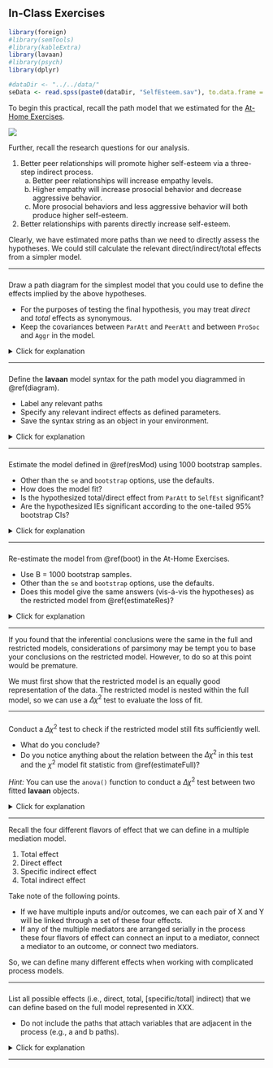 ## In-Class Exercises

```{r echo = FALSE}
library(foreign)
#library(semTools)
#library(kableExtra)
library(lavaan)
#library(psych)
library(dplyr)

#dataDir <- "../../data/"
seData <- read.spss(paste0(dataDir, "SelfEsteem.sav"), to.data.frame = TRUE)
```

To begin this practical, recall the path model that we estimated for the 
[At-Home Exercises](at-home-exercises-3.html).

![](images/week5_home_full_model.png)

Further, recall the research questions for our analysis.

1. Better peer relationships will promote higher self-esteem via a three-step 
indirect process.
    a. Better peer relationships will increase empathy levels.
    a. Higher empathy will increase prosocial behavior and decrease aggressive 
    behavior.
    a. More prosocial behaviors and less aggressive behavior will both produce 
    higher self-esteem.
1. Better relationships with parents directly increase self-esteem.

Clearly, we have estimated more paths than we need to directly assess the 
hypotheses. We could still calculate the relevant direct/indirect/total effects 
from a simpler model.

---

### {#diagram}

Draw a path diagram for the simplest model that you could use to define the 
effects implied by the above hypotheses.

- For the purposes of testing the final hypothesis, you may treat *direct* and 
*total* effects as synonymous.
- Keep the covariances between `ParAtt` and `PeerAtt` and between `ProSoc` and 
`Aggr` in the model.

<details>
  <summary>Click for explanation</summary>

![](images/week5_home_res_model.png)

</details>

---

### {#resMod}

Define the **lavaan** model syntax for the path model you diagrammed in 
\@ref(diagram).

- Label any relevant paths
- Specify any relevant indirect effects as defined parameters. 
- Save the syntax string as an object in your environment.

<details>
  <summary>Click for explanation</summary>

```{r}
resMod <- '
## Equation for outcome:
SelfEst ~ y_m21 * ProSoc + y_m22 * Aggr + ParAtt

## Equations for stage 2 mediators:
ProSoc ~ m21_m1 * Emp
Aggr ~ m22_m1 * Emp

## Equation for stage 1 mediator:
Emp ~ m1_x2 * PeerAtt

## Covariances:
ProSoc ~~ Aggr
ParAtt ~~ PeerAtt

## Indirect effects:
ie_pro := m1_x2 * m21_m1 * y_m21
ie_agg := m1_x2 * m22_m1 * y_m22
'
```

</details>

---

### {#estimateRes}

Estimate the model defined in \@ref(resMod) using 1000 bootstrap samples.

- Other than the `se` and `bootstrap` options, use the defaults.
- How does the model fit?
- Is the hypothesized total/direct effect from `ParAtt` to `SelfEst` significant?
- Are the hypothesized IEs significant according to the one-tailed 95% bootstrap CIs?

<details>
  <summary>Click for explanation</summary>

```{r res_boot_estimate, cache = TRUE}
## Set a seed to get replicable bootstrap samples:
set.seed(235711)

## Estimate the restricted model with bootstrapping:
out_res <- sem(resMod, data = seData, se = "bootstrap", bootstrap = 1000)

## Summarize the model:
summary(out_res, fit.measures = TRUE)

## Compute CIs:
parameterEstimates(out_res, ci = TRUE, level = 0.9)
```

```{r, include = FALSE}
tmp <- summary(out_res)$pe
par <- tmp %>% filter(op == "~", rhs == "ParAtt")

tmp <- parameterEstimates(out_res, ci = TRUE, level = 0.9)
pro <- tmp %>% filter(label == "ie_pro")
agg <- tmp %>% filter(label == "ie_agg")
```

- The fit of the model is marginal. The $\chi^2$ is pretty small and the CFI 
looks good, but the TLI is below the threshold of acceptable fit. The RMSEA and 
SRMR are toward the upper end of the range for "acceptable" fit.

- Yes, the total effect of *Parent Attachment* on *Self Esteem*  is significant 
(
$\beta = `r par$est %>% round(3)`$, 
$Z = `r par$z %>% round(2)`$,
$p < 0.001$
).

- The IE of *Peer Attachment* on *Self Esteem* through *Empathy* and *Prosocial 
Behavior* is significant (
$\beta = `r pro$est %>% round(3)`$, 
$95\% ~ CI = [`r pro$ci.lower %>% round(3)`; \infty]$
), as is the analogous IE through *Aggressive Behavior* (
$\beta = `r agg$est %>% round(3)`$, 
$95\% ~ CI = [-\infty; `r agg$ci.upper %>% round(3)`]$
).

</details>

---

###

Re-estimate the model from \@ref(boot) in the At-Home Exercises.

- Use B = 1000 bootstrap samples.
- Other than the `se` and `bootstrap` options, use the defaults.
- Does this model give the same answers (vis-á-vis the hypotheses) as the 
restricted model from \@ref(estimateRes)?

<details>
  <summary>Click for explanation</summary>

```{r full_boot_estimate, cache = TRUE}
## Define the model syntax:
fullMod <- '
## Equation for outcome:
SelfEst ~ y_m21 * ProSoc + y_m22 * Aggr + Emp + ParAtt + PeerAtt

## Equations for stage 2 mediators:
ProSoc ~ m21_x2 * PeerAtt + ParAtt + m21_m1 * Emp
Aggr ~ m22_x2 * PeerAtt + ParAtt + m22_m1 * Emp

## Equation for stage 1 mediator:
Emp ~ ParAtt + m1_x2 * PeerAtt

## Covariances:
ProSoc ~~ Aggr
ParAtt ~~ PeerAtt

## Indirect effects:
ie_pro := m1_x2 * m21_m1 * y_m21
ie_agg := m1_x2 * m22_m1 * y_m22
'
## Set a seed to get replicable bootstrap samples:
set.seed(235711)

## Estimate the model with bootstrapping:
out_full <- sem(fullMod, data = seData, se = "bootstrap", bootstrap = 1000)

## Summarize the model:
summary(out_full)
parameterEstimates(out_full, ci = TRUE, level = 0.9)
```

Although the estimates differ somewhat, the inferential conclusions are 
more-or-less the same whether we estimate the effects with the full or the 
restricted model.

- The meaning of these effects are not identical though.
- We are partialing out the effects of more variables in the full model.

</details>

---

If you found that the inferential conclusions were the same in the full and 
restricted models, considerations of parsimony may be tempt you to base your 
conclusions on the restricted model. However, to do so at this point would be 
premature.

We must first show that the restricted model is an equally good representation 
of the data. The restricted model is nested within the full model, so we can use
a $\Delta \chi^2$ test to evaluate the loss of fit.

---

###

Conduct a $\Delta \chi^2$ test to check if the restricted model still fits 
sufficiently well.

- What do you conclude?
- Do you notice anything about the relation between the $\Delta \chi^2$ in this 
test and the $\chi^2$ model fit statistic from \@ref(estimateFull)?

*Hint:* You can use the `anova()` function to conduct a $\Delta \chi^2$ test 
between two fitted **lavaan** objects.

<details>
  <summary>Click for explanation</summary>

```{r}
anova(out_full, out_res)
```

- The $\Delta \chi^2$ is significant, so we should not prefer the restricted 
model. Constraining the full model has produced too much loss of fit.
- The $\Delta \chi^2$ (and it's associated degrees of freedom and p-value) is
identical to the model fit statistic from \@ref(estimateRes). Of course, we should
not find this surprising. Since the full model is saturated, it has $\chi^2 = 0$.
So, our $\Delta \chi^2$ statistic was computed by sutracting zero from the $\chi^2$
for the restricted model. Hence, we didn't really need to do this test; we 
already had the answer.

</details>

---

Recall the four different flavors of effect that we can define in a multiple 
mediation model.

1. Total effect
1. Direct effect
1. Specific indirect effect
1. Total indirect effect

Take note of the following points.

- If we have multiple inputs and/or outcomes, we can each pair of X and Y will
be linked through a set of these four effects.
- If any of the multiple mediators are arranged serially in the process these 
four flavors of effect can connect an input to a mediator, connect a mediator 
to an outcome, or connect two mediators.  

So, we can define many different effects when working with complicated process 
models.

---

###

List all possible effects (i.e., direct, total, [specific/total] indirect) that 
we can define based on the full model represented in XXX.

- Do not include the paths that attach variables that are adjacent in the process 
(e.g., a and b paths).

<details>
  <summary>Click for explanation</summary>

***Three-Step Specific Indirect Effects***

1. *Parent Attachment* $\rightarrow$ *Empathy* $\rightarrow$ *Prosocial Behavior*
$\rightarrow$ *Self Esteem*
1. *Parent Attachment* $\rightarrow$ *Empathy* $\rightarrow$ *Aggressive Behavior*
$\rightarrow$ *Self Esteem*
1. *Peer Attachment* $\rightarrow$ *Empathy* $\rightarrow$ *Prosocial Behavior*
$\rightarrow$ *Self Esteem*
1. *Peer Attachment* $\rightarrow$ *Empathy* $\rightarrow$ *Aggressive Behavior*
$\rightarrow$ *Self Esteem*

***Two-Step Specific Indirect Effects***

1. *Parent Attachment* $\rightarrow$ *Empathy* $\rightarrow$ *Self Esteem*

1. *Parent Attachment* $\rightarrow$ *Prosocial Behavior* $\rightarrow$ *Self Esteem*
1. *Parent Attachment* $\rightarrow$ *Empathy* $\rightarrow$ *Prosocial Behavior*
1. *Empathy* $\rightarrow$ *Prosocial Behavior* $\rightarrow$ *Self Esteem*

1. *Parent Attachment* $\rightarrow$ *Aggressive Behavior* $\rightarrow$ *Self Esteem*
1. *Parent Attachment* $\rightarrow$ *Empathy* $\rightarrow$ *Aggressive Behavior*
1. *Empathy* $\rightarrow$ *Aggressive Behavior* $\rightarrow$ *Self Esteem*

1. *Peer Attachment* $\rightarrow$ *Empathy* $\rightarrow$ *Self Esteem*

1. *Peer Attachment* $\rightarrow$ *Prosocial Behavior* $\rightarrow$ *Self Esteem*
1. *Peer Attachment* $\rightarrow$ *Empathy* $\rightarrow$ *Prosocial Behavior*
1. *Empathy* $\rightarrow$ *Prosocial Behavior* $\rightarrow$ *Self Esteem*

1. *Peer Attachment* $\rightarrow$ *Aggressive Behavior* $\rightarrow$ *Self Esteem*
1. *Peer Attachment* $\rightarrow$ *Empathy* $\rightarrow$ *Aggressive Behavior*
1. *Empathy* $\rightarrow$ *Aggressive Behavior* $\rightarrow$ *Self Esteem*

***Direct Effects***

1. *Parent Attachment* $\rightarrow$ *Self Esteem*
1. *Parent Attachment* $\rightarrow$ *Prosocial Behavior*
1. *Parent Attachment* $\rightarrow$ *Aggressive Behavior*

1. *Peer Attachment* $\rightarrow$ *Self Esteem*
1. *Peer Attachment* $\rightarrow$ *Prosocial Behavior*
1. *Peer Attachment* $\rightarrow$ *Aggressive Behavior*

1. *Empathy* $\rightarrow$ *Self Esteem*

***Total Effects***

</details>

---
